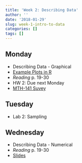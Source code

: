 ```yaml
---
title: 'Week 2: Describing Data'
author: ''
date: '2018-01-29'
slug: week-1-intro-to-data
categories: []
tags: []
---
```


 
## Monday

* Describing Data - Graphical
* [Example Plots in R](/slides/02A-SomePlots.html)
* *Reading* p. 19-30
* HW 2: Due next Monday
* [MTH-141 Suvey](https://docs.google.com/forms/d/e/1FAIpQLSfVVezGtSNJNcd4weclzQfg2P2KiZbkcufle547HYCF3z2adQ/viewform)

## Tuesday

* Lab 2: Sampling

## Wednesday

* Describing Data - Numerical
* *Reading* p. 19-30
* [Slides](/slides/02B-describing-data.html)



  